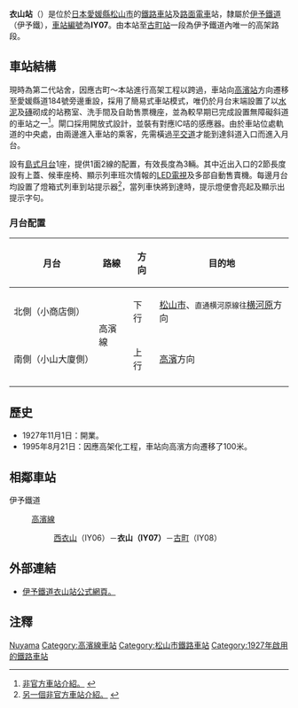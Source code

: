 {{NoteTA|1 = zh:衣山站; zh-cn:衣山站; zh-tw:衣山車站; zh-hk:衣山站; }}
{{日本車站資訊
|公司色     = orange
|文字色     =
|站名       = 衣山站
|圖片       = Iyo Railway Kinuyama Station.jpg
|pxl        =
|圖片說明   = 衣山站外貌（2007年）
|日文原名   = 衣山
|平假名     = きぬやま
|羅馬拼音   = Kinuyama
|前一站     = IY06 [[西衣山站|西衣山]]
|後一站     = [[古町站|古町]] IY08
|前一站距離 = 0.9
|後一站距離 = 1.6
|電報略號   = 
|車站編號   = {{車站編號C|#9acd32|IY07}}
|所屬公司   = [[伊予鐵道|伊予鐵道]]（伊予鐵）
|所屬路線   = {{Color|#9acd32|■}}[[高濱線|高濱線]]
|距離       = 6.0
|起站       = [[高濱站_(愛媛縣)|高濱]]
|所在地     = [[愛媛縣|愛媛縣]][[松山市|松山市]]衣山2丁目
|車站構造   = [[地面車站|地面車站]]
|月台配置   = 1面2線
|啟用年月日 = 1927年11月1日
|廢止年月日 =
|上下車人次 = 約2,000人<ref>[http://www.city.matsuyama.ehime.jp/kurashi/kurashi/seibi/jitensha/jitensha-keikaku.files/sougoukeikaku41.pdf 新松山市自転車等利用総合計画(2012年)：第4章-施策の展開，第47頁] {{Wayback|url=http://www.city.matsuyama.ehime.jp/kurashi/kurashi/seibi/jitensha/jitensha-keikaku.files/sougoukeikaku41.pdf |date=20141129080045 }} - 松山市</ref>
|統計年度   = 2008
|備註       = 委託有人站
}}

'''衣山站'''（{{jpn|j=衣山駅|hg=きぬやまえき|rm=Kinuyama eki|f=y}}）是位於[[日本|日本]][[愛媛縣|愛媛縣]][[松山市|松山市]]的[[鐵路車站|鐵路車站]]及[[路面電車|路面電車]]站，隸屬於[[伊予鐵道|伊予鐵道]]（伊予鐵），[[車站編號|車站編號]]為'''IY07'''。由本站至[[古町站|古町站]]一段為伊予鐵道內唯一的高架路段。

==車站結構==
現時為第二代站舍，因應古町～本站進行高架工程以跨過{{link-ja|國道186號|国道186号}}，車站向[[高濱站_(愛媛縣)|高濱站]]方向遷移至愛媛縣道184號旁邊重設，採用了簡易式車站模式，唯仍於月台末端設置了以[[水泥|水泥]]及[[磚|磚]]砌成的站務室、洗手間及自助售票機座，並為較早期已完成設置無障礙斜道的車站之一<ref>[http://www.kamezoh.net/iyo/kinuyama.html 非官方車站介紹。] {{Wayback|url=http://www.kamezoh.net/iyo/kinuyama.html |date=20160304044236 }}{{ja}}</ref>。閘口採用開放式設計，並裝有對應IC咭的感應器。由於車站位處軌道的中央處，由兩邊進入車站的乘客，先需橫過[[平交道|平交道]]才能到達斜道入口而進入月台。

設有[[島式月台|島式月台]]1座，提供1面2線的配置，有效長度為3輛。其中近出入口的2節長度設有上蓋、候車座椅、顯示列車班次情報的[[LED背光液晶顯示電視|LED電視]]及多部自動售賣機。每邊月台均設置了燈箱式列車到站提示器<ref>[http://hacchi-no-he.net/line/iyotetsu/station/0060_kinuyama.htm 另一個非官方車站介紹。] {{Wayback|url=http://hacchi-no-he.net/line/iyotetsu/station/0060_kinuyama.htm |date=20160304200131 }}{{ja}}</ref>，當列車快將到達時，提示燈便會亮起及顯示出提示字句。

===月台配置===
{| class="wikitable" rules="rows"
|-
!月台!!路線!!方向!!目的地
|-
!北側（小商店側）
|rowspan=2|{{Color|#9acd32|■}}高濱線
|下行
|[[松山市站|松山市]]、<small>直通{{Color|#00b2e5|■}}横河原線往</small>[[横河原站|横河原]]方向
|-
!南側（小山大廈側）
|上行
|[[高濱站_(愛媛縣)|高濱]]方向
|-
|}

==歷史==
*1927年11月1日：開業。
*1995年8月21日：因應高架化工程，車站向高濱方向遷移了100米。

==相鄰車站==
;伊予鐵道
:{{Color|#9acd32|■}} [[高濱線|高濱線]]
:: [[西衣山站|西衣山]]（IY06）－'''衣山（IY07）'''－[[古町站|古町]]（IY08）

==外部連結==
*[http://www.iyotetsu.co.jp/information/station/station.html?t=kinuyama 伊予鐵道衣山站公式網頁。] {{Wayback|url=http://www.iyotetsu.co.jp/information/station/station.html?t=kinuyama |date=20200925094021 }}{{ja}}

==注釋==
{{reflist}}

{{伊予鐵道高濱線}}

{{Commons|Category:Kinuyama_Station}}
{{DEFAULTSORT:Kinuyama}}
[[Category:日本鐵路車站_Ki|Nuyama]]
[[Category:高濱線車站|Category:高濱線車站]]
[[Category:松山市鐵路車站|Category:松山市鐵路車站]]
[[Category:1927年啟用的鐵路車站|Category:1927年啟用的鐵路車站]]